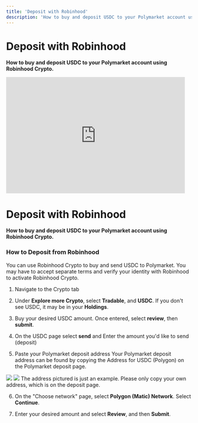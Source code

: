```yaml
---
title: 'Deposit with Robinhood'
description: 'How to buy and deposit USDC to your Polymarket account using Robinhood Crypto.'
---
```


# Deposit with Robinhood

**How to buy and deposit USDC to your Polymarket account using Robinhood Crypto.**

<iframe width="485" height="315" src="https://www.youtube.com/embed/74jj9-_lq34?si=7lfkbB68YNDAoQHA" title="YouTube video player" frameborder="0" allow="accelerometer; autoplay; clipboard-write; encrypted-media; gyroscope; picture-in-picture; web-share" referrerpolicy="strict-origin-when-cross-origin" allowfullscreen></iframe>

# Deposit with Robinhood

**How to buy and deposit USDC to your Polymarket account using Robinhood Crypto.**
### How to Deposit from Robinhood

You can use Robinhood Crypto to buy and send USDC to Polymarket.
<Note>
You may have to accept separate terms and verify your identity with Robinhood to activate Robinhood Crypto.
</Note>

1. Navigate to the Crypto tab

2. Under **Explore more Crypto**, select **Tradable**, and **USDC**. If you don't see USDC, it may be in your **Holdings**.

3. Buy your desired USDC amount. Once entered, select **review**, then **submit**.

4. On the USDC page select **send** and Enter the amount you'd like to send (deposit)

5. Paste your Polymarket deposit address
Your Polymarket deposit address can be found by copying the Address for USDC (Polygon) on the Polymarket deposit page.

<img className="block h-32 dark:hidden" src="https://polymarket-upload.s3.us-east-2.amazonaws.com/PolygonAddress-light.png" />
<img className="hidden h-32 dark:block" src="https://polymarket-upload.s3.us-east-2.amazonaws.com/PolygonAddress-dark.png" />
The address pictured is just an example. Please only copy your own address, which is on the deposit page.

6. On the "Choose network" page, select **Polygon (Matic) Network**. Select **Continue**.

7. Enter your desired amount and select **Review**, and then **Submit**.

